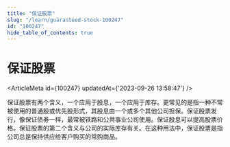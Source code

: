 ```yaml
---
title: "保证股票"
slug: "/learn/guaranteed-stock-100247"
id: "100247"
hide_table_of_contents: true
---
```



# 保证股票

<ArticleMeta id={100247} updatedAt={'2023-09-26 13:58:47'} />
<div className='border-solid border-b border-t-0 my-4 border-[var(--ifm-color-gray-300)]' />

保证股票有两个含义，一个应用于股息，一个应用于库存。更常见的是指一种不常被使用的普通股或优先股形式，其股息由一个或多个其他公司担保。保证股票发行，像保证债券一样，最常被铁路和公共事业公司使用。保证股息可以提高股票价格。保证股票的第二个含义与公司的实际库存有关。在这种用法中，保证股票是指公司总是保持供应给客户购买的常购商品。
